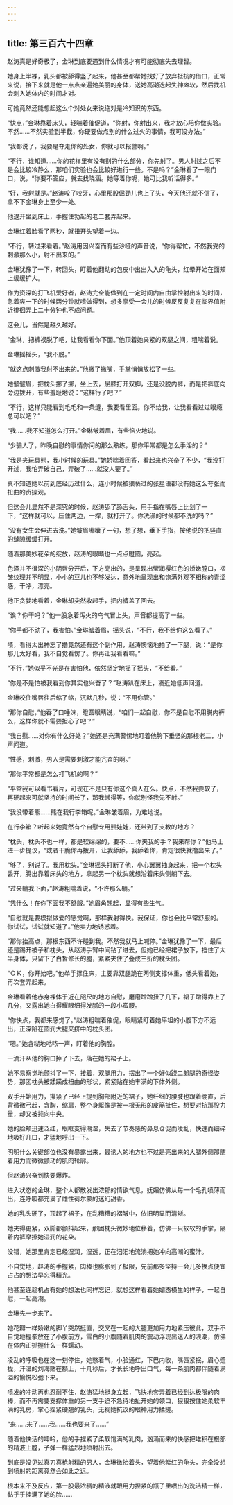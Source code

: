 ```yaml
---
---
---
```

title: 第三百六十四章
---




赵涛真是好奇极了，金琳到底要遇到什么情况才有可能彻底失去理智。

她身上半裸，乳头都被舔得竖了起来，他甚至都帮她找好了放弃抵抗的借口，正常来说，接下来就是他一点点亲遍她美丽的身体，送她高潮迭起失神瘫软，然后找机会刺入她体内的时间才对。

可她竟然还能想起这么个对处女来说绝对是冷知识的东西。

“快点，”金琳靠着床头，轻喘着催促道，“你射，你射出来，我才放心陪你做实验。不然……不然实验到半截，你硬要做点别的什么过火的事情，我可没办法。”

“我都说了，我要是夺走你的处女，你就可以报警啊。”

“不行，谁知道……你的花样里有没有别的什么部分，你先射了。男人射过之后不是会比较冷静么，那咱们实验也会比较好进行一些。不是吗？”金琳看了一眼门口，说，“你要不答应，就去找晓涵。她等着你呢，她可比我听话得多。”

“好，我射就是。”赵涛咬了咬牙，心里那股倔劲儿也上了头，今天他还就不信了，拿不下金琳身上至少一处。

他退开坐到床上，手握住勃起的老二套弄起来。

金琳红着脸看了两秒，就扭开头望着一边。

“不行，转过来看着。”赵涛用因兴奋而有些沙哑的声音说，“你得帮忙，不然我受的刺激那么小，射不出来的。”

金琳犹豫了一下，转回头，盯着他翻动的包皮中出出入入的龟头，红晕开始在面颊上缓缓扩大。

作为资深的打飞机爱好者，赵涛完全能做到在一定时间内自由掌控射出来的时间，急着爽一下的时候两分钟就喷做得到，想多享受一会儿的时候反反复复在临界值附近徘徊弄上二十分钟也不成问题。

这会儿，当然是越久越好。

“金琳，把裤衩脱了吧，让我看看你下面。”他顶着她夹紧的双腿之间，粗喘着说。

金琳摇摇头，“我不脱。”

“就这点刺激我射不出来的。”他撇了撇嘴，手掌悄悄放松了一些。

她皱皱眉，把枕头挪了挪，坐上去，屈膝打开双脚，还是没脱内裤，而是把裤底向旁边拨开，有些羞耻地说：“这样行了吧？”

“不行，这样只能看到毛毛和一条缝，我要看里面。你不给我，让我看看过过眼瘾总可以吧？”

“我……我不知道怎么打开。”金琳皱着眉，有些恼火地说。

“少骗人了，昨晚自慰的事情你问的那么熟练，那你平常都是怎么手淫的？”

“我是夹玩具熊，我小时候的玩具。”她娇喘着回答，看起来也兴奋了不少，“我没打开过，我怕弄破自己，弄破了……就没人要了。”

真不知道她以前到底经历过什么，连小时候被猥亵过的张星语都没有她这么夸张而扭曲的贞操观。

但这会儿显然不是深究的时候，赵涛舔了舔舌头，用手指在嘴唇上比划了一下，“这样就可以，压住两边，一撑，就打开了。你洗澡的时候都不洗的吗？”

“没有女生会伸进去洗。”她皱眉嘟囔了一句，想了想，垂下手指，按他说的把竖直的缝隙缓缓打开。

随着那美妙花朵的绽放，赵涛的眼睛也一点点瞪圆，亮起。

色泽并不很深的小阴唇分开后，下方亮出的，是呈现出莹润樱红色的娇嫩膣口，褶皱纹理并不明显，小小的豆儿也不够发达，意外地呈现出和饱满外观不相称的青涩感，干净，漂亮。

他正贪婪地看着，金琳却突然收起手，把内裤盖了回去。

“诶？你干吗？”他一股急着泻火的鸟气冒上头，声音都提高了一些。

“你手都不动了，我害怕。”金琳皱着眉，摇头说，“不行，我不给你这么看了。”

啧，看得太出神忘了撸竟然还有这个副作用，赵涛懊恼地拍了一下腿，说：“是你那儿太好看，我不自觉看愣了。你再让我看看嘛。”

“不行，”她似乎不光是在害怕他，依然坚定地摇了摇头，“不给看。”

“你是不是怕被我看到你其实也兴奋了？”赵涛趴在床上，凑近她低声问道。

金琳咬住嘴唇往后缩了缩，沉默几秒，说：“不用你管。”

“那你自慰，”他吞了口唾沫，瞪圆眼睛说，“咱们一起自慰，你不是自慰不用脱内裤么，这样你就不需要担心了吧？”

“我自慰……对你有什么好处？”她还是充满警惕地盯着他胯下垂竖的那根老二，小声问道。

“性感，刺激，男人是需要刺激才能亢奋的啊。”

“那你平常都是怎么打飞机的啊？”

“平常我可以看书看片，可现在不是只有你这个真人在么。快点，不然我要软了，再硬起来可就坚持的时间长了，那我懒得等，你就别怪我先不射。”

“我没带着熊……熊在我行李箱呢。”金琳皱着眉，为难地说。

在行李箱？听起来她竟然有个自慰专用熊娃娃，还带到了支教的地方？

“枕头，枕头不也一样，都是软绵绵的，要不……你夹我的手？我来帮你？”他马上进一步提议，“或者干脆你再拨开，让我舔舔，我舔着你，肯定很快就撸出来了。”

“够了，别说了。我用枕头。”金琳摇头打断了他，小心翼翼抽身起来，把一个枕头丢开，腾出靠着床头的地方，拿起另一个枕头就想沿着床头侧躺下去。

“过来躺我下面，”赵涛粗喘着说，“不许那么躺。”

“凭什么！在你下面我不舒服。”她眉角翘起，显得有些生气。

“自慰就是要模拟做爱的感觉啊，那样我射得快。我保证，你也会比平常舒服的。你试试，试试就知道了。”他卖力地诱惑着。

“那你抬高点，那根东西不许碰到我。不然我就马上喊停。”金琳犹豫了一下，最后还是踢开被子和枕头，从赵涛手臂中间钻了进去，但她已经把裙子放下，挡住了大半身体，只留下了白皙修长的腿，紧紧夹住了叠成三折的枕头团。

“ＯＫ，你开始吧。”他单手撑住床，主要靠双腿跪在两侧支撑体重，低头看着她，再次套弄起来。

金琳看着他赤身裸体于近在咫尺的地方自慰，磨磨蹭蹭扭了几下，裙子蹭得靠上了几分，又露出她白得耀眼细得发腻的一段小蛮腰。

“你快点，我都来感觉了。”赵涛粗喘着催促，眼睛紧盯着她平坦的小腹下方不远出，正深陷在圆润大腿夹挤中的枕头团。

“嗯。”她含糊地咕哝一声，盯着他的胸膛。

一滴汗从他的胸口掉了下去，落在她的裙子上。

她不易察觉地颤抖了一下，接着，双腿用力，摆出了一个好似跷二郎腿的奇怪姿势，那团枕头被蹂躏成扭曲的形状，紧紧贴在她丰满的下体外侧。

双手开始用力，攥紧了已经上提到胸部附近的裙子，她纤细的腰肢也跟着绷直，后背微微弓起，含胸，缩肩，整个身躯像是被一根无形的皮筋扯住，想要对抗那股力量，却又被扽向中央。

她的脸颊迅速泛红，眼眶变得潮湿，失去了节奏感的鼻息仓促而凌乱，快速而细碎地吸好几口，才猛地呼出一下。

明明什么关键部位也没有暴露出来，最诱人的地方也不过是亮出来的大腿外侧那随着用力而微微颤动的肌肉轮廓。

但赵涛兴奋到快要爆炸。

进入状态的金琳，整个人都散发出浓郁的情欲气息，妩媚仿佛从每一个毛孔喷薄而出，连呼吸都充满了雌性荷尔蒙的迷幻甜香。

她的乳头硬了，顶起了裙子，在乱糟糟的褶皱中，依旧明显而清晰。

她夹得更紧，双脚都颤抖起来，那团枕头微妙地位移着，仿佛一只软软的手掌，隔着内裤摩擦她湿润的花朵。

没错，她那里肯定已经湿润，湿透，正在汩汩地流淌把她冲向高潮的蜜汁。

不自觉地，赵涛的手握紧，肉棒也膨胀到了极限，先前那多坚持一会儿多换点便宜占占的想法早忘得精光。

他甚至连趁机占有她的想法也同样忘记，就想这样看着她媚态横生的样子，一起自慰，一起高潮。

金琳先一步来了。

她花瓣一样娇嫩的脚丫突然挺直，交叉在一起的大腿更加用力地紧压彼此，双手不自觉地握拳放在了小腹前方，雪白的小腹随着肌肉的震动浮现出迷人的浪潮，仿佛在体内正抓握什么一样蠕动。

凌乱的呼吸也在这一刻停住，她憋着气，小脸通红，下巴内收，嘴唇紧抿，眉心蹙拢，汗湿的刘海贴在额上，十几秒后，才长长地呼出口气，每一条肌肉都伴随着满溢的愉悦松弛下来。

喷发的冲动再也忍耐不住，赵涛猛地挺身立起，飞快地套弄着已经到达极限的肉棒，而不再需要支撑体重的另一支手迫不急待地扯开她的领口，狠狠按住她柔软丰满的乳房，掌心捏紧硬翘的乳头，无视她抗议的眼神用力揉搓。

“来……来了……我……我也要来了……”

随着他快活的呻吟，他的手捏紧了柔软饱满的乳肉，汹涌而来的快感把堆积在根部的精液上膛，子弹一样猛烈地喷射出去。

到底是没见过真刀真枪射精的男人，金琳微抬着头，望着他紫红的龟头，完全没想到喷射的距离竟然会如此之远。

根本来不及反应，第一股最浓稠的精液就跟用力捏紧的瓶子里喷出的洗洁精一样，黏乎乎挂满了她的脸……